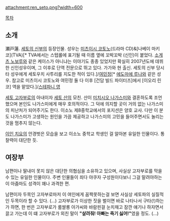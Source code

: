 attachment:ren_seto.png?width=600

[[목차]]
== 소개 ==
瀬戸蓮. [[세토의 신부]]의 등장인물. 성우는 [[미츠이시 코토노]](드라마 CD)&[나베이 마키코](TVA)[* TVA에서는 스텝롤에 표기될 때 이름 옆에 꼬박꼬박 (신인)이 붙었다. [[소게츠 노보루]]와 같은 케이스가 아니냐는 이야기도 종종 있었지만 확실히 2007년도에 데뷔한 신인성우이며, 그 이후로 단역 전문으로 뛰고 있다. 가가와 현 출신. 세토의 신부 당시 타 성우에게 세토우치 사투리를 지도한 적이 있다.]/[[여민정]][* [[에도마에 루나]]와 같은 성우. 참고로 미츠이시 코토노와 여민정 둘 다 이후 [건담 빌드 파이터즈]에서 [이오리 린코] 역을 맡았다.]/[[스테파니 영]]

[[세토 고자부로]]의 아내이자 [[세토 산]]의 모친. 산이 [[미치시오 나가스미]]와 결혼하도록 조언했으며 본인도 나가스미에게 매우 호의적이다. 그 덕에 의지할 곳이 거의 없는 나가스미의 피난처가 되어주기도 한다. 이소노 제8중학교에서의 포지션은 양호 교사. 다만 이 분도 나가스미가 고생하는 원인을 가끔 제공하고 나가스미의 고민을 들어주면서도 놀리는 것을 멈추지 않는다.

[[이인 치요]]의 안경벗은 모습을 보고 이소노 중학교 학생인 걸 알아본 유일한 인물이다. 통찰력이 대단한 듯.
== 여장부 ==
남편이나 딸내미 못지 않은 대단한 의협심을 소유하고 있으며, 사실상 고자부로를 막을 수 있는 유일한 인물이다. 주변 인물들이 죄다 야쿠자 구성원이다보니 그걸 말려야하는 이 아줌마도 성격이 꽤나 과격한 편. 

남편이자 두목인 고자부로마저 이 여인에게 꼼짝못하는걸 보면 사실상 세토파의 실질적인 두목이라 할 수 있다. (...) 고자부로가 이상한 짓을 벌이면 바로 나타나서 구타(!)하는가 하면, 한 번은 고자부로가 룸쌀롱 아가씨와 바람핀걸 눈치채고 잠깐 얘기나 하자면서 끌고 가는데 이 떄 고자부로가 외친 말이 '''"살려줘! 아빠는 죽기 싫어!"'''였을 정도. (...)
